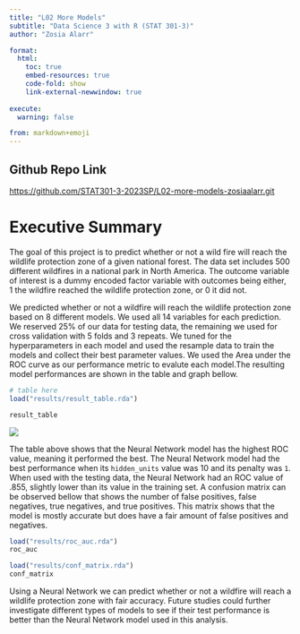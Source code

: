 ```yaml
---
title: "L02 More Models"
subtitle: "Data Science 3 with R (STAT 301-3)"
author: "Zosia Alarr"

format:
  html:
    toc: true
    embed-resources: true
    code-fold: show
    link-external-newwindow: true
    
execute:
  warning: false

from: markdown+emoji  
---
```


## Github Repo Link

::: {.callout-important}


[https://github.com/STAT301-3-2023SP/L02-more-models-zosiaalarr.git](https://github.com/STAT301-3-2023SP/L02-more-models-zosiaalarr.git)

:::


# Executive Summary 

The goal of this project is to predict whether or not a wild fire will reach the wildlife protection zone of a given national forest. The data set includes 500 different wildfires in a national park in North America. The outcome variable of interest is a dummy encoded factor variable with outcomes being either, 1 the wildfire reached the wildlife protection zone, or 0 it did not. 
 
We predicted whether or not a wildfire will reach the wildlife protection zone based on 8 different models. We used all 14 variables for each prediction. We reserved 25% of our data for testing data, the remaining we used for cross validation with 5 folds and 3 repeats. We tuned for the hyperparameters in each model and used the resample data to train the models and collect their best parameter values. We used the Area under the ROC curve as our performance metric to evalute each model.The resulting model performances are shown in the table and graph bellow. 

```r
# table here 
load("results/result_table.rda")

result_table

```
![](graph_1.png)

The table above shows that the Neural Network model has the highest ROC value, meaning it performed the best. The Neural Network model had the best performance when its `hidden_units` value was 10 and its penalty was `1`. When used with the testing data, the Neural Network had an ROC value of .855, slightly lower than its value in the training set. A confusion matrix can be observed bellow that shows the number of false positives, false negatives, true negatives, and true positives. This matrix shows that the model is mostly accurate but does have a fair amount of false positives and negatives.  

```r

load("results/roc_auc.rda")
roc_auc

load("results/conf_matrix.rda")
conf_matrix
```

Using a Neural Network we can predict whether or not a wildfire will reach a wildlife protection zone with fair accuracy. Future studies could further investigate different types of models to see if their test performance is better than the Neural Network model used in this analysis. 




